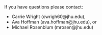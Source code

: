 
&nbsp;
&nbsp;
&nbsp;
&nbsp;
&nbsp;

If you have questions please contact:

* Carrie Wright (cwrigh60@jhu.edu),
* Ava Hoffman (ava.hoffman@jhu.edu), or
* Michael Rosenblum (mrosen@jhu.edu)
